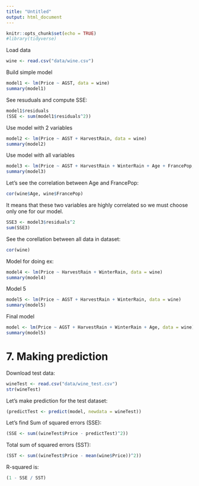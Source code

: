 ```yaml
---
title: "Untitled"
output: html_document
---
```


```r
knitr::opts_chunk$set(echo = TRUE)
#library(tidyverse)
```


Load data
```r
wine <- read.csv("data/wine.csv")
```
Build simple model
```r
model1 <- lm(Price ~ AGST, data = wine)
summary(model1)
```

See resuduals and compute SSE:
```r
model1$residuals
(SSE <- sum(model1$residuals^2))
```
Use model with 2 variables
```r
model2 <- lm(Price ~ AGST + HarvestRain, data = wine)
summary(model2)
```
Use model with all variables
```r
model3 <- lm(Price ~ AGST + HarvestRain + WinterRain + Age + FrancePop, data = wine)
summary(model3)
```

Let's see the correlation between Age and FrancePop:
```r
cor(wine$Age, wine$FrancePop)
```
It means that these two variables are highly correlated so we must choose only one for our model.
```r
SSE3 <- model3$residuals^2
sum(SSE3)
```

See the corellation between all data in dataset:
```r
cor(wine)
```

Model for doing ex:
```r
model4 <- lm(Price ~ HarvestRain + WinterRain, data = wine)
summary(model4)
```
Model 5
```r
model5 <- lm(Price ~ AGST + HarvestRain + WinterRain, data = wine)
summary(model5)
```
Final model
```r
model <- lm(Price ~ AGST + HarvestRain + WinterRain + Age, data = wine)
summary(model5)
```

# 7. Making prediction
Download test data:
```r
wineTest <- read.csv("data/wine_test.csv")
str(wineTest)
```
Let's make prediction for the test dataset:
```r
(predictTest <- predict(model, newdata = wineTest))
```
Let's find Sum of squared errors (SSE):
```r
(SSE <- sum((wineTest$Price - predictTest)^2))
```
Total sum of squared errors (SST):
```r
(SST <- sum((wineTest$Price - mean(wine$Price))^2))
```
R-squared is:
```r
(1 - SSE / SST)
```
